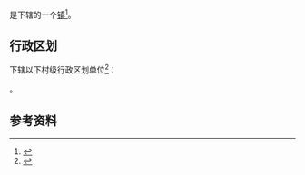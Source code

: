 {{中国乡级行政区|46/90/06/108/000}}

'''{{PAGENAMEBASE}}'''是{{PRC admin/fullname|46/90/06/108/000|3}}下辖的一个[[行政建制镇|镇]]<ref>{{PRC admin/ref sgc|{{PRC admin/parent|46/90/06/108/000}}}}</ref>。

== 行政区划 ==
{{PAGENAMEBASE}}下辖以下村级行政区划单位<ref>{{PRC admin/ref sgc|46/90/06/108/000}}</ref>：

{{PRC admin/children|46/90/06/108/000}}。

== 参考资料 ==
{{reflist}}

{{海南行政区划小作品}}
{{PRC admin/navcat|46/90/06/108/000}}